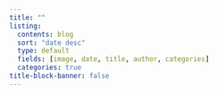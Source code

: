 ```yaml
---
title: ""
listing:
  contents: blog
  sort: "date desc"
  type: default
  fields: [image, date, title, author, categories]
  categories: true
title-block-banner: false
---
```


